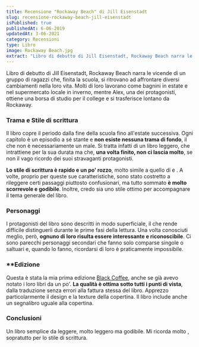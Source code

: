 ```yaml
---
title: Recensione "Rockaway Beach" di Jill Eisenstadt
slug: recensione-rockaway-beach-jill-eisenstadt
isPublished: true
publishedAt: 6-06-2019
updatedAt: 3-06-2021
category: Recensioni
type: Libro
image: Rockaway Beach.jpg
extract: "Libro di debutto di Jill Eisenstadt, Rockaway Beach narra le vicende di un gruppo di ragazzi che, finita la scuola, si ritrovano ad affrontare diversi cambiamenti nella loro vita. Molti di loro lavorano come bagnini in estate e nel supermercato locale in inverno, mentre Alex, una dei protagonisti, ottiene una borsa di studio per il college e si trasferisce lontano da Rockaway."
---
```


<Book slug="rockaway-beach" />

Libro di debutto di Jill Eisenstadt, Rockaway Beach narra le vicende di un gruppo di ragazzi che, finita la scuola, si ritrovano ad affrontare diversi cambiamenti nella loro vita. Molti di loro lavorano come bagnini in estate e nel supermercato locale in inverno, mentre Alex, una dei protagonisti, ottiene una borsa di studio per il college e si trasferisce lontano da Rockaway.

### Trama e Stile di scrittura

Il libro copre il periodo dalla fine della scuola fino all'estate successiva. Ogni capitolo è un episodio a sé stante e **non esiste nessuna trama di fondo**, il che non è necessariamente un male. Si tratta infatti di un libro leggero, che intrattiene per la sua durata ma che, **una volta finito, non ci lascia molto**, se non il vago ricordo dei suoi stravaganti protagonisti.

**Lo stile di scrittura è rapido e un po' rozzo**, molto simile a quello di <InternalLink  slug="autori/charles-willeford"  text="Willeford"  /> e <InternalLink  slug="autori/charles-bukowski"  text="Bukowski"  />. A volte, proprio per queste sue caratteristiche, sono stato costretto a rileggere certi passaggi piuttosto confusionari, ma tutto sommato **è molto scorrevole e godibile**. Inoltre, credo sia uno stile ottimo per accompagnare il tema generale del libro.

### Personaggi

I protagonisti del libro sono descritti in modo superficiale, il che rende difficile distinguerli durante le prime fasi della lettura. Una volta conosciuti meglio, però, **ognuno di loro risulta essere interessante e riconoscibile**. Ci sono parecchi personaggi secondari che fanno solo comparse singole o saltuari e, quando lo fanno, ricordarsi di loro è praticamente impossibile.

### **Edizione

Questa è stata la mia prima edizione [Black Coffee](https://www.edizioniblackcoffee.it/), anche se già avevo notato i loro libri da un po'. **La qualità è ottima sotto tutti i punti di vista**, dalla traduzione senza errori alla fattura stessa del libro. Apprezzo particolarmente il design e la texture della copertina. Il libro include anche un segnalibro uguale alla copertina.

### Conclusioni

Un libro semplice da leggere, molto leggero ma godibile. Mi ricorda molto <InternalLink  slug="recensione-miami-blues-willeford"  text="Miami Blues di Willeford"  />, sopratutto per lo stile di scrittura.